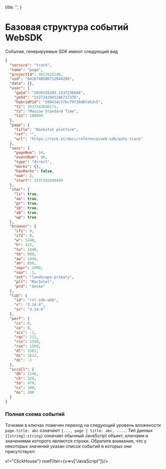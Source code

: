 
  title: '',
}

# Базовая структура событий WebSDK

События, генерируемые SDK имеют следующий вид

```json
{
  "service": "track",
  "name": "page",
  "projectId": 1617632140,
  "uid": "6410748586712844288",
  "data": {},
  "user": {
    "gaId": "2039255293.1537236640",
    "ymId": "1537242943246737376",
    "hybridPid": "59943dc57bc79f20d8fa53c5",
    "ts": 1537243840171,
    "tz": "Moscow Standard Time",
    "tzo": 180000
  },
  "page": {
    "title": "Rockstat platform",
    "ref": "",
    "url": "https://rock.st/docs/reference/web-sdk/auto-track"
  },
  "sess": {
    "pageNum": 14,
    "eventNum": 90,
    "type": "direct",
    "marks": {},
    "hasMarks": false,
    "num": 2,
    "start": 1537242940499
  },
  "char": {
    "ls": true,
    "ae": true,
    "pr": true,
    "sb": true,
    "ab": true,
    "wp": true
  },
  "browser": {
    "if1": 0,
    "if2": 0,
    "w": 1440,
    "h": 415,
    "tw": 1440,
    "th": 900,
    "aw": 1440,
    "ah": 836,
    "sopr": 2000,
    "soa": -1,
    "sot": "landscape-primary",
    "plt": "MacIntel",
    "prd": "Gecko"
  },
  "lib": {
    "id": "rst-sdk-web",
    "v": "3.14.4",
    "sv": "3.14.0"
  },
  "perf": {
    "cs": 0,
    "ce": 0,
    "scs": -1,
    "rqs": 211,
    "rss": 1549,
    "rse": 1560,
    "dl": 1581,
    "di": 1812,
    "dc": -1
  },
  "scroll": {
    "dh": 1148,
    "ch": 326,
    "to": 479,
    "cs": 100,
    "ms": 100
  }
}
```

### Полная схема событий

Точками в ключах помечен переход на следующий уровень вложености `page.title: abc` означают `{..., page { title: abc, ....`.
Тип данных `{[string]:string}` означает обычный JavaScript объект, ключами и значениями которого являются строки.
Обратите внимание, что у некоторых значений указан список событий в которых они присутствуют.

<Expand>
  <RenderTable data={eventStruct} colFilter={v=>v!="ClickHouse"} rowFilter={v=>v["JavaScript"]}/>
</Expand>


